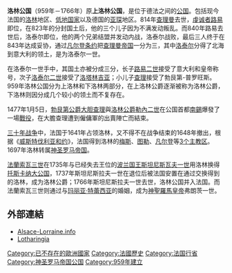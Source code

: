 {{unreferenced|time=2010-02-08T01:31:17+00:00}}
{{noteTA
|1=zh-hans:弗雷德里克; zh-tw:腓特烈;
|2=zh-hans:弗朗茨;zh-tw:法蘭茲;
|3=zh-hans:玛丽亚·特蕾西亚;zh-tw:瑪麗亞·特蕾莎;
|4=zh-hans:威斯特伐利亚;zh-tw:西發里亞;
|5=zh-hans:弗朗索瓦;zh-tw:法蘭索瓦;
}}
{{Infobox Former Country
|native_name = ''Duché de (Haute-)Lorraine'' <small>([[法语|法]])</small><br/>''Herzogtum (Ober-)Lothringen'' <small>([[德语|德]])</small>
|conventional_long_name = 洛林公国
|common_name = Lorraine
|continent   = Europe
|region      = 
|country     = 
|status      = 
|empire      = 神圣罗马帝国
|government_type    = 君主制
|year_start  = 959年
|year_end    = 1766年
|event_start = 上下洛林分裂
|date_start  = 
|event1      = 加入[[上莱茵行政圈|上莱茵行政圈]]
|date_event1 = 1500年
|event_end   = 并入[[法蘭西王國|法国]]
|date_end    = 
|
|p1          = 洛塔林吉亚
|flag_p1     =
|s1          = 法蘭西王國
|flag_s1     = Pavillon royal de France.svg
|
|image_flag   = Lorraine.svg
|image_coat   = Blason Lorraine.svg
|image_map    = Herzogtum Lothringen 1000.PNG
|image_map_caption  = 上洛林（紫色）和下洛林（粉紅色），1000年
|capital      = 南锡
|
|common_languages = 
|religion         = 
|
|leader1      = [[弗雷德里克一世_(上洛林)|弗雷德里克一世]]
|year_leader1 = 959-978
|leader2      = 斯坦尼斯拉夫·列辛斯基
|year_leader2 = 1737-1766
|title_leader = 公爵
|footnotes    =
}}

'''洛林公国'''（959年－1766年）原'''上洛林公国'''，是位于德法之间的[[公国|公国]]。包括现今法国的[[洛林|洛林]]地区、[[低地国家|低地国家]]以及德国的[[亚琛|亚琛]]地区。814年[[查理曼|查理曼]]去世，[[虔诚者路易|虔诚者路易]]即位，在823年的分封国土后，他的三个儿子因为不满发动叛乱。而840年路易去世后，洛泰尔即位，他的两个兄弟结盟并发动内战，洛泰尔战败，最后三人终于在843年达成妥协，通过[[凡尔登条约|凡尔登条约]]把[[查理曼帝国|查理曼帝国]]一分为三，其中[[洛泰尔一世_(中法兰克)|洛泰尔]]分得了北海到意大利的领土，是为洛泰尔一世。

在洛泰尔一世手中，其国土亦被分成三分，长子[[路易二世_(意大利)|路易二世]]接受了意大利和皇帝称号，次子[[洛泰尔二世_(洛塔林吉亚)|洛泰尔二世]]接受了[[洛塔林吉亚|洛塔林吉亚]]；小儿子[[普罗旺斯的查理|查理]]接受了勃艮第-普罗旺斯。959年洛林公国分为上洛林和下洛林两部分，在上洛林公爵逐渐被称为洛林公爵，下洛林则因分成几个较小的领土而不复存在。

1477年1月5日，[[勃艮第公爵|勃艮第公爵]][[大胆查理|大胆查理]]與[[洛林統治者列表|洛林公爵]][[勒內二世_(洛林)|勒內二世]]在公国首都[[南錫|南錫]]爆發了一場[[南錫戰役|戰役]]，在大膽查理遭到僱傭軍的出賣陣亡而結束。

[[三十年战争|三十年战争]]中，法国于1641年占领洛林，又不得不在战争结束的1648年撤出，根据《[[威斯特伐利亚和约|威斯特伐利亚和约]]》，法国得到洛林的[[梅斯|梅斯]]、[[图勒_(默尔特-摩泽尔省)|图勒]]、[[凡尔登|凡尔登]]等[[三主教管区|3个主教区]]。1697年洛林转属[[神圣罗马帝国|神圣罗马帝国]]。

[[弗朗茨一世_(神圣罗马帝国)|法蘭索瓦三世]]在1735年与已经失去王位的[[波兰国王|波兰国王]][[斯坦尼斯瓦夫一世|斯坦尼斯瓦夫一世]]用洛林换得[[托斯卡纳大公国|托斯卡纳大公国]]，1737年斯坦尼斯拉夫一世在退位后被法国安置在通过交换得到的洛林，成为洛林公爵；1766年斯坦尼斯拉夫一世去世，洛林公国并入法国。而法蘭索瓦三世则通过与[[玛丽亚·特蕾西亚|玛丽亚·特蕾西亚]]的婚姻，成为[[神聖羅馬皇帝|神聖羅馬皇帝]]弗朗茨一世。

==外部連結==
*[https://web.archive.org/web/20070312192754/http://www.alsace-lorraine.info/ Alsace-Lorraine.info]
*[https://web.archive.org/web/20030618062707/http://www.lotharingia.de/ Lotharingia]

{{上萊茵行政圈}}
{{Authority control}}
{{DEFAULTSORT:Lorraine}}
[[Category:已不存在的歐洲國家|Category:已不存在的歐洲國家]]
[[Category:法國歷史|Category:法國歷史]]
[[Category:法国行省|Category:法国行省]]
[[Category:神圣罗马帝国公国|Category:神圣罗马帝国公国]]
[[Category:959年建立|Category:959年建立]]